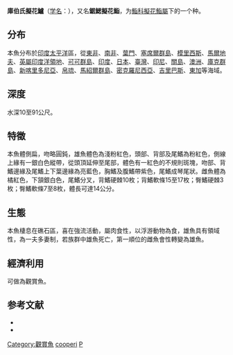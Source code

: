 {{Speciesbox
| name = 鋸鰓擬花鮨
| image = 
| image_width = 250px
| status = NE
| status_system = IUCN3.1
| genus = Pseudanthias
| species = cooperi
| authority =  {{le|查爾斯·塔特·里根|Charles Tate Regan|Regan}}, 1902
| synonyms = *''Anthias cooperi''<br /><small>Regan, 1902</small>
*''Planctanthias preopercularis''<br /><small>Fowler, 1935</small>
}}
'''庫伯氏擬花鱸'''（[[学名|学名]]：{{lang|la|'''''Pseudanthias cooperi'''''}}），又名'''鋸鰓擬花鮨'''，为[[鮨科|鮨科]][[擬花鮨屬|擬花鮨屬]]下的一个种。

==分布==
本魚分布於[[印度|印度]][[太平洋|太平洋]]區，從[[東非|東非]]、[[南非|南非]]、[[葉門|葉門]]、[[塞席爾群島|塞席爾群島]]、[[模里西斯|模里西斯]]、[[馬爾地夫|馬爾地夫]]、[[英屬印度洋領地|英屬印度洋領地]]、[[可可群島|可可群島]]、[[印度|印度]]、[[日本|日本]]、[[臺灣|臺灣]]、[[印尼|印尼]]、[[關島|關島]]、[[澳洲|澳洲]]、[[庫克群島|庫克群島]]、[[新喀里多尼亞|新喀里多尼亞]]、[[帛琉|帛琉]]、[[馬紹爾群島|馬紹爾群島]]、[[密克羅尼西亞|密克羅尼西亞]]、[[吉里巴斯|吉里巴斯]]、[[東加|東加]]等海域。

==深度==
水深10至91公尺。

==特徵==
本魚體側扁，吻略圓鈍，雄魚體色為淺粉紅色，頭部、背部及尾鰭為粉紅色，側線上緣有一銀白色縱帶，從頭頂延伸至尾部，體色有一紅色的不規則斑塊，吻部、背鰭邊緣及尾鰭上下葉邊緣為亮藍色，胸鰭及腹鰭帶紫色，尾鰭成琴尾狀。雌魚體為橘紅色，下頷銀白色，尾鰭分叉，背鰭硬棘10枚；背鰭軟條15至17枚；臀鰭硬棘3枚；臀鰭軟條7至8枚，體長可達14公分。

==生態==
本魚棲息在礁石區，喜在強流活動，屬肉食性，以浮游動物為食，雄魚具有領域性，為一夫多妻制，若族群中雄魚死亡，第一順位的雌魚會性轉變為雄魚。

==經濟利用==
可做為觀賞魚。

==参考文献==
*{{FishBase_species|genus=Pseudanthias|species=cooperi|year=2011|month=12}}
* {{TaiBNET| zh=庫伯氏擬花鱸 | id=382592 | binomial=Pseudanthias cooperi | authority=Regan, 1902 | var= | accessdate=2013-01-24}}
{{Taxonbar|from=Q2546848}}

[[Category:觀賞魚|Category:觀賞魚]]
[[Category:擬花鮨屬|cooperi]]
[[Category:1902年描述的魚類|P]]
